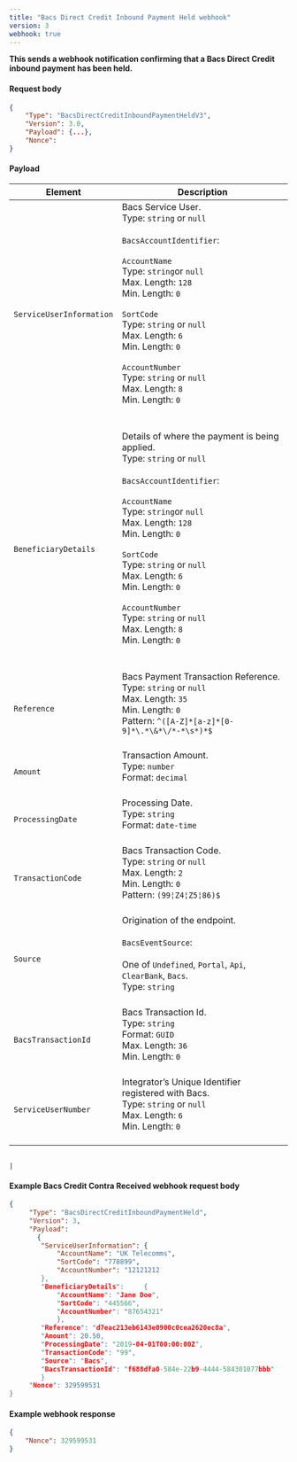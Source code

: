 ```yaml
---
title: "Bacs Direct Credit Inbound Payment Held webhook"
version: 3
webhook: true
---
```


**This sends a webhook notification confirming that a Bacs Direct Credit inbound payment has been held.**

#### Request body

```json
{
    "Type": "BacsDirectCreditInboundPaymentHeldV3",
    "Version": 3.0,
    "Payload": {...},
    "Nonce":
}
```

#### Payload
| Element                       | Description                                                                                                                                                                                                                                                                                                                                                                                                                                                                                                                                                                                                                                                                                                                                                                                                                             |
|-------------------------------|-----------------------------------------------------------------------------------------------------------------------------------------------------------------------------------------------------------------------------------------------------------------------------------------------------------------------------------------------------------------------------------------------------------------------------------------------------------------------------------------------------------------------------------------------------------------------------------------------------------------------------------------------------------------------------------------------------------------------------------------------------------------------------------------------------------------------------------------|
| `ServiceUserInformation`                      |Bacs Service User.<br />Type: `string` or `null`<br/><br />`BacsAccountIdentifier`:<br /><br />`AccountName`<br />        Type: `string`or `null`<br />        Max. Length: `128`<br />        Min. Length: `0`<br /><br />`SortCode`<br />        Type: `string` or `null`<br />        Max. Length: `6`<br />        Min. Length: `0`<br /> <br /> `AccountNumber`<br />        Type: `string` or `null`<br />        Max. Length: `8`<br />        Min. Length: `0`<br />        <br /><br />                                                                                                                                                                                                                                                                                                                                                                                                                                                                
| `BeneficiaryDetails`                      |Details of where the payment is being applied.<br />Type: `string` or `null`<br/><br />`BacsAccountIdentifier`:<br /><br />`AccountName`<br />        Type: `string`or `null`<br />        Max. Length: `128`<br />        Min. Length: `0`<br /><br />`SortCode`<br />        Type: `string` or `null`<br />        Max. Length: `6`<br />        Min. Length: `0`<br /> <br /> `AccountNumber`<br />        Type: `string` or `null`<br />        Max. Length: `8`<br />        Min. Length: `0`<br />        <br /><br />                                                                                                                                                                                                                                                                                                                                                                                                                                                                 
| `Reference`                      |Bacs Payment Transaction Reference. <br />Type: `string` or `null`<br/>Max. Length: `35`	<br/>Min. Length: `0`<br/>Pattern: `^([A-Z]*[a-z]*[0-9]*\.*\&*\/*-*\s*)*$`<br /><br />                                                                                                                                                                                                                                                                                                                                                                                                                                                                 
| `Amount`            |Transaction Amount.<br /> Type: `number`<br/>Format: `decimal`<br /><br />                                                                                                                                                                                                                                                                                                                                                                                                                                                              
| `ProcessingDate`       |Processing Date.<br/>Type: `string` <br/>Format: `date-time`<br/><br />                                                                                                                                                                                                                                                                                                                                                                                                                                                              
| `TransactionCode`            |Bacs Transaction Code.<br /> Type: `string` or `null`<br/>Max. Length: `2`<br/>Min. Length: `0`<br /> Pattern: `(99¦Z4¦Z5¦86)$`<br /> <br/>                                                                                                                                                                                                                                                                                                                                                                                                                                                               
| `Source` |Origination of the endpoint.<br /><br />`BacsEventSource`:<br /><br />One of `Undefined`, `Portal`, `Api`, `ClearBank`, `Bacs`. <br /> Type: `string` <br /><br />                                                                                                                                                                                                                                                                                                                                                                                                                                                                                                           
| `BacsTransactionId`             |Bacs Transaction Id.<br />Type: `string`<br />Format: `GUID`<br/>Max. Length: `36`<br/>Min. Length: `0`<br/>  <br />                                                                                                                                                                                                                                                                                                                                                                                                                                                                                                            
| `ServiceUserNumber`                    |Integrator’s Unique Identifier registered with Bacs.<br /> Type: `string` or `null`<br />  Max. Length: `6`<br />    Min. Length: `0` <br /> <br />                                                                                                                                                                                                                                                                                                                                                                                                                                                           

                                                                                                                                                                                                                                          |

#### Example Bacs Credit Contra Received webhook request body

```json
{
     "Type": "BacsDirectCreditInboundPaymentHeld",
     "Version": 3,
     "Payload":
       {
		"ServiceUserInformation": {
			"AccountName": "UK Telecomms",
			"SortCode": "778899",
			"AccountNumber": "12121212
        },
		"BeneficiaryDetails":     {
            "AccountName": "Jane Doe",
            "SortCode": "445566",
            "AccountNumber": "87654321"
            },
		"Reference": "d7eac213eb6143e0900c0cea2620ec8a",
		"Amount": 20.50,
		"ProcessingDate": "2019-04-01T00:00:00Z",
		"TransactionCode": "99",
		"Source": "Bacs",
		"BacsTransactionId": "f688dfa0-584e-22b9-4444-584301077bbb"
        }
     "Nonce": 329599531
}
```
#### Example webhook response

```json
{
    "Nonce": 329599531
}
```
